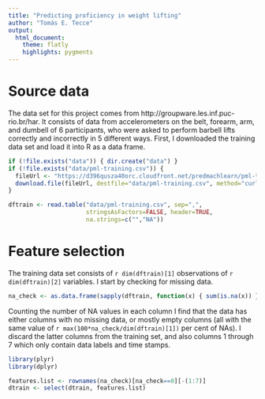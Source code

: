 ```yaml
---
title: "Predicting proficiency in weight lifting"
author: "Tomás E. Tecce"
output:
  html_document:
    theme: flatly
    highlights: pygments
---
```


# Source data

The data set for this project comes from
http://groupware.les.inf.puc-rio.br/har.  It consists of data from
accelerometers on the belt, forearm, arm, and dumbell of 6 participants,
who were asked to perform barbell lifts correctly and incorrectly in 5
different ways. First, I downloaded the training data set and load it into
R as a data frame.

```r
if (!file.exists("data")) { dir.create("data") }
if (!file.exists("data/pml-training.csv")) {
  fileUrl <- "https://d396qusza40orc.cloudfront.net/predmachlearn/pml-training.csv"
  download.file(fileUrl, destfile="data/pml-training.csv", method="curl")
}

dftrain <- read.table("data/pml-training.csv", sep=",",
                      stringsAsFactors=FALSE, header=TRUE,
                      na.strings=c("","NA"))
```

# Feature selection

The training data set consists of `r dim(dftrain)[1]` observations of
`r dim(dftrain)[2]` variables. I start by checking for missing data.

```r
na_check <- as.data.frame(sapply(dftrain, function(x) { sum(is.na(x)) }))
```

Counting the number of NA values in each column I find that the data has
either columns with no missing data, or mostly empty columns (all with the
same value of `r max(100*na_check/dim(dftrain)[1])` per cent of NAs). I 
discard the latter columns from the training set, and also columns 1
through 7 which only contain data labels and time stamps.

```r
library(plyr)
library(dplyr)

features.list <- rownames(na_check)[na_check==0][-(1:7)]
dtrain <- select(dtrain, features.list)
```


